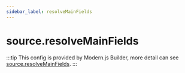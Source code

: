 ```yaml
---
sidebar_label: resolveMainFields
---
```


# source.resolveMainFields

:::tip
This config is provided by Modern.js Builder, more detail can see [source.resolveMainFields](https://modernjs.dev/builder/en/api/config-source.html#sourceresolvemainfields).
:::


<Main />
